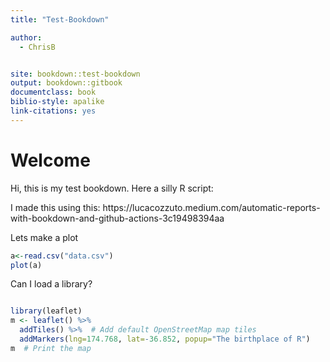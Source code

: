 ```yaml
---
title: "Test-Bookdown"

author:
  - ChrisB


site: bookdown::test-bookdown
output: bookdown::gitbook
documentclass: book
biblio-style: apalike
link-citations: yes
---
```



# Welcome
Hi, this is my test bookdown. Here a silly R script:


I made this using this: https://lucacozzuto.medium.com/automatic-reports-with-bookdown-and-github-actions-3c19498394aa 


Lets make a plot
```r
a<-read.csv("data.csv")
plot(a)
```



Can I load a library?

```r


```

```r
library(leaflet)
m <- leaflet() %>%
  addTiles() %>%  # Add default OpenStreetMap map tiles
  addMarkers(lng=174.768, lat=-36.852, popup="The birthplace of R")
m  # Print the map
```




